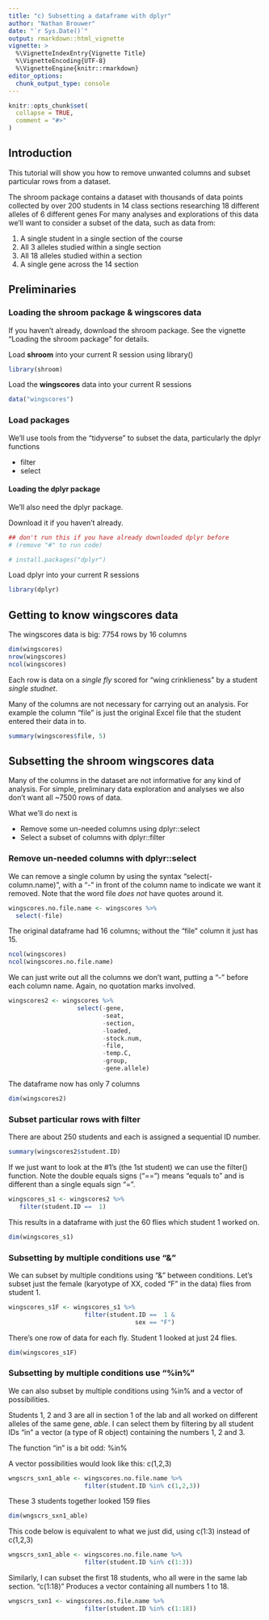 ```yaml
---
title: "c) Subsetting a dataframe with dplyr"
author: "Nathan Brouwer"
date: "`r Sys.Date()`"
output: rmarkdown::html_vignette
vignette: >
  %\VignetteIndexEntry{Vignette Title}
  %\VignetteEncoding{UTF-8}
  %\VignetteEngine{knitr::rmarkdown}
editor_options: 
  chunk_output_type: console
---
```



```r
knitr::opts_chunk$set(
  collapse = TRUE,
  comment = "#>"
)
```

## Introduction


This tutorial will show you how to remove unwanted columns and subset particular rows from a dataset.

The shroom package contains a dataset with thousands of data points collected by over 200 students in 14 class sections researching 18 different alleles of 6 different genes  For many analyses and explorations of this data we'll want to consider a subset of the data, such as data from:

1. A single student in a single section of the course
1. All 3 alleles studied within a single section
1. All 18 alleles studied within a section
1. A single gene across the 14 section


## Preliminaries

### Loading the shroom package & wingscores data

If you haven't already, download the shroom package.  See the vignette "Loading the shroom package" for details.

Load **shroom** into your current R session using library()
```r
library(shroom)
```


Load the **wingscores** data into your current R sessions
```r
data("wingscores")
```


### Load packages

We'll use tools from the "tidyverse" to subset the data, particularly the dplyr functions

* filter
* select

#### Loading the dplyr package

We'll also need the dplyr package.

Download it if you haven't already.
```r
## don't run this if you have already downloaded dplyr before
# (remove "#" to run code)

# install.packages("dplyr")
```


Load dplyr into your current R sessions

```r
library(dplyr)
```



## Getting to know wingscores data

The wingscores data is big: 7754 rows by 16 columns
```r
dim(wingscores)
nrow(wingscores)
ncol(wingscores)
```

Each row is data on a *single fly* scored for "wing crinklieness" by a student *single studnet*.

Many of the columns are not necessary for carrying out an analysis.  For example the column "file" is just the original Excel file that the student entered their data in to.

```r
summary(wingscores$file, 5)
```



## Subsetting the shroom wingscores data

Many of the columns in the dataset are not informative for any kind of analysis.  For simple, preliminary data exploration and analyses we also don't want all ~7500 rows of data.  

What we'll do next is

* Remove some un-needed columns using dplyr::select
* Select a subset of columns with dplyr::filter

### Remove un-needed columns with dplyr::select

We can remove a single column by using the syntax "select(-column.name)", with a "-" in front of the column name to indicate we want it removed.  Note that the word file *does not* have quotes around it.

```r
wingscores.no.file.name <- wingscores %>% 
  select(-file)
```

The original dataframe had 16 columns; without the "file" column it just has 15.
```r
ncol(wingscores)
ncol(wingscores.no.file.name)
```


We can just write out all the columns we don't want, putting a "-" before each column name.  Again, no quotation marks involved.

```r
wingscores2 <- wingscores %>% 
                   select(-gene,
                          -seat,
                          -section,
                          -loaded,
                          -stock.num,
                          -file,
                          -temp.C,
                          -group,
                          -gene.allele)
```

The dataframe now has only 7 columns
```r
dim(wingscores2)
```

### Subset particular rows with filter

There are about 250 students and each is assigned a sequential ID number.

```r
summary(wingscores2$student.ID)
```

If we just want to look at the #1's (the 1st student) we can use the filter() function.  Note the double equals signs ("==") means "equals to" and is different than a single equals sign "=".

```r
wingscores_s1 <- wingscores2 %>% 
   filter(student.ID ==  1)
```


This results in a dataframe with just the 60 flies which student 1 worked on.
```r
dim(wingscores_s1)
```



### Subsetting by multiple conditions use "&"

We can subset by multiple conditions using "&" between conditions.  Let's subset just the female (karyotype of XX, coded "F" in the data) flies from student 1.

```r
wingscores_s1F <- wingscores_s1 %>% 
                     filter(student.ID ==  1 &
                                   sex == "F")
```

There's one row of data for each fly.  Student 1 looked at just 24 flies.
```r
dim(wingscores_s1F)
```


### Subsetting by multiple conditions use "%in%"

We can also subset by multiple conditions using %in% and a vector of possibilities.  

Students 1, 2 and 3 are all in section 1 of the lab and all worked on different alleles of the same gene, *able*.  I can select them by filtering by all student IDs "in" a vector (a type of R object) containing the numbers 1, 2 and 3.

The function "in" is a bit odd: %in%

A vector possibilities would look like this: c(1,2,3)

```r
wngscrs_sxn1_able <- wingscores.no.file.name %>% 
                     filter(student.ID %in% c(1,2,3))
```


These 3 students together looked 159 flies
```r
dim(wngscrs_sxn1_able)
```

This code below is equivalent to what we just did, using c(1:3) instead of c(1,2,3)
```r
wngscrs_sxn1_able <- wingscores.no.file.name %>% 
                     filter(student.ID %in% c(1:3))
```



Similarly, I can subset the first 18 students, who all were in the same lab section.  "c(1:18)" Produces a vector containing all numbers 1 to 18.

```r
wngscrs_sxn1 <- wingscores.no.file.name %>% 
                     filter(student.ID %in% c(1:18))
```



```r

```

